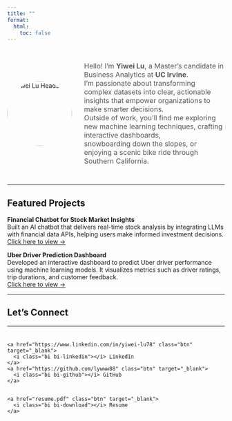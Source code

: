 ```yaml
---
title: ""
format:
  html:
    toc: false
---
```


<!-- Profile Section -->
<div style="display: flex; flex-wrap: wrap; align-items: center; gap: 2em; max-width: 900px; margin: 2em auto;">

  <!-- Avatar -->
  <img src="images/Headshot.jpg" alt="Yiwei Lu Headshot" style="width:150px; height:150px; border-radius:50%;"/>

  <!-- Bio -->
  <div style="flex: 1; font-size: 1rem; color: #555;" markdown="1">

Hello! I’m **Yiwei Lu**, a Master’s candidate in Business Analytics at **UC Irvine**.  
I’m passionate about transforming complex datasets into clear, actionable insights that empower organizations to make smarter decisions.  
Outside of work, you’ll find me exploring new machine learning techniques, crafting interactive dashboards,  
snowboarding down the slopes, or enjoying a scenic bike ride through Southern California.

  </div>

</div>

---

## Featured Projects

::: {.project-card}
**Financial Chatbot for Stock Market Insights**  
Built an AI chatbot that delivers real-time stock analysis by integrating LLMs with financial data APIs, helping users make informed investment decisions.  
[Click here to view →](https://medium.com/@dylankl_74733/revolutionizing-stock-market-insights-the-financial-chatbot-that-empowers-investors-d1d8197e6c13){.btn}
:::

::: {.project-card}
**Uber Driver Prediction Dashboard**  
Developed an interactive dashboard to predict Uber driver performance using machine learning models. It visualizes metrics such as driver ratings, trip durations, and customer feedback.  
[Click here to view →](https://syntax3rr0r1.netlify.app/){.btn}
:::

---

## Let’s Connect

<hr style="border: none; border-top: 1px solid #ccc; margin: 1em auto; max-width: 600px;">

<div style="display: flex; justify-content: space-between; align-items: center; flex-wrap: wrap; max-width: 600px; margin: 1.5em auto;">

  <!-- Left side: LinkedIn + GitHub -->
  <div style="display: flex; gap: 1em;">
    <a href="https://www.linkedin.com/in/yiwei-lu78" class="btn" target="_blank">
      <i class="bi bi-linkedin"></i> LinkedIn
    </a>
    <a href="https://github.com/lywww88" class="btn" target="_blank">
      <i class="bi bi-github"></i> GitHub
    </a>
  </div>

  <!-- Right side: Resume -->
  <div>
    <a href="resume.pdf" class="btn" target="_blank">
      <i class="bi bi-download"></i> Resume
    </a>
  </div>

</div>
